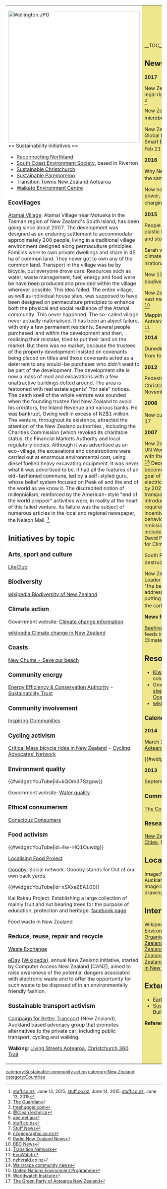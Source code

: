 {| cellpadding="8" cellspacing="0"
|- valign="top" 
| style="background:white" width="52%"|
[[File:Wellington.JPG|424px]]<br clear=left>
== Sustainability initiatives ==
*[http://reconnectingnorthland.org.nz/ Reconnecting Northland]
*[http://www.sces.org.nz/ South Coast Environment Society], based in Riverton
*[http://www.sustainablechristchurch.org.nz/ Sustainable Christchurch]
*[http://www.parepublisher.co.nz/community-groups/sustainable-pare/ Sustainable Paremoremo] 
*[http://www.transitiontowns.org.nz/ Transition Towns New Zealand Aotearoa]
*[http://www.envirocentre.org.nz/ Waikato Environment Centre]

=== Ecovillages ===

[http://www.atamaivillage.org/ Atamai Village]: Atamai Village near Motueka in the Tasman region of New Zealand's South Island, has been going since about 2007. The development was designed as an enduring settlement to accommodate approximately 200 people, living in a traditional village environment designed along permaculture principles. Families were to own private dwellings and share in 45 ha of common land. They never got to own any of the common land. Transport in the village was be by bicycle, but everyone drove cars. Resources such as water, waste management, fuel, energy and food were be have been produced and provided within the village wherever possible. This idea failed. The entire village, as well as individual house sites, was supposed to have been  designed on permaculture principles to enhance both the physical and social resilience of the Atamai community. This never happened.
The so-called village never actually materialised. It has been an abject failure, with only a few permanent residents. Several people purchased land within the development and then, realising their mistake, tried to put their land on the market. But there was no market, because the trustees of the property development insisted on covenants being placed on titles and those covenants acted as a deterrent to any would-be purchaser who didn't want to be part of the development. The development site is now a mass of mud and excavations with a few unattractive buildings dotted around. The area is festooned with real estate agents' "for sale" notices. The death knell of the whole venture was sounded when the founding trustee fled New Zealand to avoid his creditors, the Inland Revenue and various banks. He was bankrupt, Owing well in excess of NZ$1 million. The venture, throughout its existence, attracted the attention of the New Zealand authorities , including  the Charities Commission (which revoked its charitable status, the Financial Markets Authority and local regulatory bodies. Although it was advertised as an eco-village, the excavations and constructions were carried out at enormous environmental cost, using diesel fuelled heavy excavating equipment. It was never what it was advertised to be. It had all the features of an old-fashioned commune, led by a self-styled guru, whose belief system focused on Peak oil and the end of the world as we know it. The discredited notion of millennialism, reinforced by the American-style "end of the world prepper" activities were, in reality at the heart of this failed venture. Its failure was the subject of numerous articles in the local and regional newspaper, the Nelson Mail. <ref>[http://www.stuff.co.nz/nelson-mail/news/69333482/financial-feud-at-atamai-village stuff.co.nz], June 13, 2015; [http://www.stuff.co.nz/nelson-mail/news/69304472/Trouble-at-Atamai-eco-village-as-former-business-partner-moves-to-liquidate stuff.co.nz], June 14, 2015; [http://www.stuff.co.nz/nelson-mail/news/69309242/former-resident-of-atamai-village-fears-she-may-never-get-her-money-back stuff.co.nz], June 13, 2015 </ref>

{{scalocal|New Zealand}}

== Initiatives by topic ==

=== Arts, sport and culture ===

[http://liteclub.org/ LiteClub]

=== Biodiversity ===

[[wikipedia:Biodiversity of New Zealand]]

=== Climate action ===

Government website: [http://www.climatechange.govt.nz/ Climate change information]

[[wikipedia:Climate change in New Zealand]]

=== Coasts ===

[[New Chums - Save our beach]]

=== Community energy ===

[http://www.eeca.govt.nz/ Energy Efficiency & Conservation Authority] - [http://sustaintrust.org.nz/ Sustainability Trust]

=== Community involvement ===

[http://inspiringcommunities.org.nz/ Inspiring Communities]

=== Cycling activism ===

[[wikia:criticalmass:List of rides#New Zealand|Critical Mass bicycle rides in New Zealand]] - [http://can.org.nz/ Cycling Advocates' Network]

=== Environment quality ===

{{#widget:YouTube|id=kQOm37Szgow}}

Government website: [http://www.mfe.govt.nz/issues/water/water-quality.html Water quality]

=== Ethical consumerism ===

[http://www.consciousconsumers.org.nz/ Conscious Consumers]

=== Food activism ===

{{#widget:YouTube|id=4w-HQ1Ouwdg}}

[http://earthcare-education.org/wp_earthcare/localisingfood/ Localising Food Project]

[http://ooooby.ning.com/ Ooooby]. Social network. Ooooby stands for Out of our own back yards.

{{#widget:YouTube|id=xSKxeZEA100}}

Kai Rakau Project: Establishing a large collection of mainly fruit and nut bearing trees for the purpose of education, protection and heritage. [https://www.facebook.com/pages/Kai-R%C4%81kau-NZ-Food-Tree-Project/154689071210310 facebook page]

Food waste in New Zealand {{W|Food waste in New Zealand}}

=== Reduce, reuse, repair and recycle ===

[http://www.nothrow.co.nz/ Waste Exchange]

[http://www.eday.org.nz/ eDay] ([[wikipedia:eDay|Wikipedia]]), annual New Zealand initiative, started by Computer Access New Zealand (CANZ), aimed to raise awareness of the potential dangers associated with electronic waste and to offer the opportunity for such waste to be disposed of in an environmentally friendly fashion.

=== Sustainable transport activism ===

[http://www.bettertransport.org.nz/ Campaign for Better Transport] (New Zealand), Auckland based advocacy group that promotes alternatives to the private car, including public transport, cycling and walking. {{W|Campaign for Better Transport (New Zealand)}}

'''Walking''': [http://www.livingstreets.org.nz/ Living Streets Aotearoa], [http://christchurch360trail.org.nz/ Christchurch 360 Trail]

| style="background:khaki" |

__TOC__

== News and comment ==

'''2017'''

New Zealand river granted same legal rights as human being, Mar 16 <ref>[https://www.theguardian.com/world/2017/mar/16/new-zealand-river-granted-same-legal-rights-as-human-being The Guardian]</ref>

New Zealand will ban plastic microbeads by 2018, Mar 14 <ref>[http://www.treehugger.com/environmental-policy/new-zealand-will-ban-plastic-microbeads-2018.html treehugger.com]</ref>

New Zealand Set To Emerge As Global Leader In Renewables & Smart Energy Systems, Says IEA, Feb 21 <ref>[https://cleantechnica.com/2017/02/21/new-zealand-set-emerge-global-leader-renewables-smart-energy-systems-iea/ @CleanTechnica]</ref>

'''2016'''

Why New Zealand is granting a river the same rights as a citizen, Sep 6 <ref>[http://www.abc.net.au/radionational/programs/sundayextra/new-zealand-granting-rivers-and-forests-same-rights-as-citizens/7816456 abc.net.au]</ref>

New homes pre-wired for solar power, batteries and electric car charging, Feb 19 <ref>[http://www.stuff.co.nz/life-style/home-property/77053905/new-homes-prewired-for-solar-power-batteries-and-electric-car-charging stuff.co.nz]</ref>

'''2015'''

People will soon be able to recycle plastic bags at major supermarkets and stores, November 25 <ref>[http://www.stuff.co.nz/auckland/74394078/new-recycling-scheme-for-shopping-bags-and-soft-plastics-launched-in-auckland Stuff News]</ref>

Sarah vs the State: Government’s climate targets ‘illegal, unreasonable, irrational’, November 12 <ref>[http://www.nzgeographic.co.nz/atlarge/sarah-vs-the-state nzgeographic.co.nz]</ref>

New 135km trail highlights biodiversity, October 3 <ref>[http://www.radionz.co.nz/news/regional/285961/new-135km-trail-highlights-biodiversity Radio New Zealand News]</ref>

New Zealand to turn Kermadec into vast marine reserve, September 29 <ref>[http://www.bbc.co.uk/news/world-asia-34387945 BBC News]</ref> 

Mapping the Transition Movement in Aotearoa New Zealand, January 12 <ref>[http://www.transitionnetwork.org/blogs/rob-hopkins/2015-01/mapping-transition-movement-aotearoa-new-zealand Transition Network]</ref>

'''2014'''

Dunedin announces that it will divest from fossil fuels, May 13 <ref>[http://ecowatch.com/2014/05/13/climate-change-ethics-divests-fossil-fuels/ EcoWatch]</ref>

'''2012''' 

Pedestrians given priority in Christchurch transport revamp, <ref>[http://www.nzherald.co.nz/nz/news/article.cfm?c_id=1&objectid=10847644 nzherald.co.nz]</ref> November 15

'''2008''' 

New currency in town, <ref>[http://www.stuff.co.nz/stuff/dominionpost/4695822a27729.html Wairarapa community news]</ref> September 17 

'''2007'''

New Zealand to be the main host for UN World Environment Day (2008) with the slogan Kick the C02 Habit, <ref>[http://www.unep.org/Documents.Multilingual/Default.asp?DocumentID=523&ArticleID=5724&l=en United Nations Environment Programme]</ref> December 12. "Our plan to become climate neutral involves a goal of generating 90 percent of our electricity from renewable sources by 2025, and halving our per capita transport emissions by 2040 by introducing electric cars and a requirement to use bio fuels. To incentivise climate-friendly behaviour we're introducing an emissions trading scheme, which includes all sectors and all gases," David Parker Minister Responsible for Climate Change Issues

South Pacific to be protected from destructive fishing, <ref>[http://www.worldwatch.org/node/5078 Worldwatch Institute]</ref> May 16 

New Zealand Green Party Co-Leader Jeanette Fitzsimons unveils "the best and most equitable way of addressing the contentious issue of putting a price on carbon." Kicking the carbon habit, March 26 <ref>[http://www.greens.org.nz/searchdocs/PR10702.html The Green Party of Aotearoa New Zealand]</ref>

'''News feeds'''

[http://www.beehive.govt.nz/feeds Beehive News Feeds], government, feeds include: Environment and Climate change issues

== Resources ==
*[http://www.realsolutions.org.nz/ Kiwis can do], the bank of real solutions
*Government websites: [http://www.mfe.govt.nz/publications/sus-dev/25-steps-towards-sustainability/index.html 25 easy steps towards sustainability], [http://www.mfe.govt.nz/issues/oceans/index.html Oceans], [http://www.mfe.govt.nz/withyou/awards/green-ribbon.html Green Ribbon Awards]
*[[wikieducator:Oil Free Aotearoa]]

=== Calendar ===

'''2014'''

March 29 - 30 [http://www.neighboursday.org.nz/?sid=1 Neighbours Day Aotearoa]

{{#widget:YouTube|id=PIssK_Q4Rio}}

'''2013'''

September 8-15 [http://www.doc.govt.nz/getting-involved/events-and-awards/conservation-week/ Conservation Week]

=== Community resources ===

[http://www.gapfiller.org.nz/the-commons/ The Commons], Christchurch

=== Research ===

[http://sustainablecities.org.nz/ New Zealand Centre for Sustainable Cities], ([[wikipedia:New Zealand Centre for Sustainable Cities|Wikipedia]])

== Local communities in {{PAGENAME}} ==

<gallery>
Image:Mount Eden, Auckland.jpg|[[Auckland]]
Image:Greenwich park drawing1.jpg|[[Help:Creating a page|''Create a new page'']]
</gallery>

== Interwiki links ==
Wikipedia: [[wikipedia:New Zealand|New Zealand]], [[wikipedia:Environment and Conservation Organisations of Aotearoa New Zealand|Environment and Conservation Organisations of Aotearoa New Zealand]], [[wikipedia:Environment of New Zealand|Environment of New Zealand]], [[wikipedia:Sustainability in New Zealand|Sustainability in New Zealand]], [[wikipedia:Timeline of the New Zealand environment|Timeline of the New Zealand environment]], [[wikipedia:Deforestation in New Zealand|Deforestation in New Zealand]]

== External links ==
*[http://earthship.co.nz/ Earthship New Zealand]
*[http://www.shac.org.nz/ Sustainable Habitat Construction], Building a Better Way


'''References'''
{{Attrib sca ref|New Zealand}}
<references/>
|}


{{scaendmenu}}
[[category:Sustainable community action]]
[[category:New Zealand]]
[[category:Countries]]